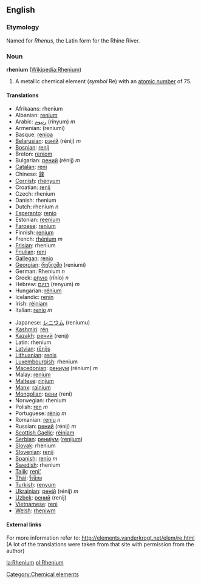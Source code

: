 {{See|Rhenium}}

==English==
{{elements|Re|Tungsten|W|Osmium|Os}}
===Etymology===
Named for ''Rhenus'', the Latin form for the Rhine River.

=== Noun ===
'''rhenium''' ([[w:Rhenium|Wikipedia:Rhenium]])

# A metallic chemical element (''symbol'' Re) with an [[atomic number]] of 75.

==== Translations ====
{{top}}
*Afrikaans: rhenium
*Albanian: [[renium]]
*Arabic: [[رنيوم]] (rínyum) ''m''
*Armenian: (reniumi)
*Basque: [[renioa]]
*[[Belarusian]]: [[рэнiй]] (rénij) ''m''
*[[Bosnian]]: [[renij]]
*Breton: [[reniom]]
*Bulgarian: [[рений]] (rénij) ''m''
*[[Catalan]]: [[reni]]
*Chinese: [[錸]]
*[[Cornish]]: [[rhenyum]]
*Croatian: [[renij]]
*Czech: rhenium
*Danish: rhenium
*Dutch: rhenium ''n''
*[[Esperanto]]: [[renio]]
*Estonian: [[reenium]]
*[[Faroese]]: [[renium]]
*Finnish: [[renium]]
*French: [[rhénium]] ''m''
*[[Frisian]]: rhenium
*[[Friulian]]: [[reni]]
*[[Gallegan]]: [[renio]]
*[[Georgian]]: [[რენიუმი]] (reniumi)
*German: Rhenium ''n''
*Greek: [[ρηνιο]] (rínio) ''n''
*Hebrew: [[רניום]] (renyum) ''m''
*Hungarian: [[rénium]]
*Icelandic: [[renín]]
*Irish: [[réiniam]]
*Italian: [[renio]] ''m''
{{mid}}
*Japanese: [[レニウム]] (reniumu)
*[[Kashmiri]]: [[rén]]
*[[Kazakh]]: [[рений]] (renij)
*Latin: rhenium
*[[Latvian]]: [[rēnijs]]
*[[Lithuanian]]: [[renis]]
*[[Luxembourgish]]: rhenium
*[[Macedonian]]: [[рениум]] (rénium) ''m''
*Malay: [[renium]]
*[[Maltese]]: [[rinjum]]
*[[Manx]]: [[rainium]]
*[[Mongolian]]: [[рени]] (reni)
*Norwegian: rhenium
*Polish: [[ren]] ''m''
*Portuguese: [[rénio]] ''m''
*Romanian: [[reniu]] ''n''
*Russian: [[рений]] (rénij) ''m''
*[[Scottish Gaelic]]: [[rèiniam]]
*[[Serbian]]: [[рениjум]] ([[renijum]])
*[[Slovak]]: rhenium
*[[Slovenian]]: [[renij]]
*[[Spanish]]: [[renio]] ''m''
*[[Swedish]]: rhenium
*[[Tajik]]: [[reni']]
*[[Thai]]: [[รีเนียม]]
*[[Turkish]]: [[renyum]]
*[[Ukrainian]]: [[ренiй]] (rénij) ''m''
*[[Uzbek]]: [[рений]] (renij)
*[[Vietnamese]]: [[reni]]
*[[Welsh]]: [[rheniwm]]
{{bottom}}

====External links====
For more information refer to:
http://elements.vanderkrogt.net/elem/re.html
(A lot of the translations were taken from that site with permission from the author)

[[Category:Chemical elements]]

[[la:Rhenium]]
[[pl:Rhenium]]